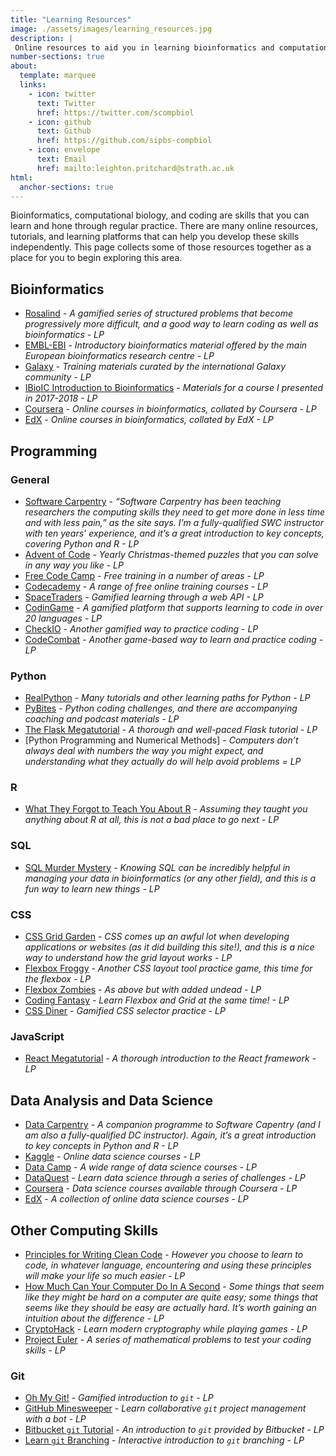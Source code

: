 ```yaml
---
title: "Learning Resources"
image: ./assets/images/learning_resources.jpg
description: |
 Online resources to aid you in learning bioinformatics and computational biology
number-sections: true
about:
  template: marquee
  links:
    - icon: twitter
      text: Twitter
      href: https://twitter.com/scompbiol
    - icon: github
      text: Github
      href: https://github.com/sipbs-compbiol
    - icon: envelope
      text: Email
      href: mailto:leighton.pritchard@strath.ac.uk
html:
  anchor-sections: true
---
```


Bioinformatics, computational biology, and coding are skills that you can learn and hone through regular practice. There are many online resources, tutorials, and learning platforms that can help you develop these skills independently. This page collects some of those resources together as a place for you to begin exploring this area.

## Bioinformatics

- [Rosalind](https://rosalind.info/problems/locations/) - _A gamified series of structured problems that become progressively more difficult, and a good way to learn coding as well as bioinformatics - LP_
- [EMBL-EBI](https://www.ebi.ac.uk/training/online/courses/introductory-bioinformatics-pathway/) - _Introductory bioinformatics material offered by the main European bioinformatics research centre - LP_
- [Galaxy](https://training.galaxyproject.org/training-material/) - _Training materials curated by the international Galaxy community - LP_
- [IBioIC Introduction to Bioinformatics](https://widdowquinn.github.io/Teaching-IBioIC-Intro-to-Bioinformatics/) - _Materials for a course I presented in 2017-2018 - LP_
- [Coursera](https://www.coursera.org/browse/arts-and-humanities/bioinformatics) - _Online courses in bioinformatics, collated by Coursera - LP_
- [EdX](https://www.edx.org/learn/bioinformatics) - _Online courses in bioinformatics, collated by EdX - LP_

## Programming

### General

- [Software Carpentry](https://software-carpentry.org/lessons/) - _"Software Carpentry has been teaching researchers the computing skills they need to get more done in less time and with less pain," as the site says. I'm a fully-qualified SWC instructor with ten years' experience, and it's a great introduction to key concepts, covering Python and R - LP_
- [Advent of Code](https://adventofcode.com/) - _Yearly Christmas-themed puzzles that you can solve in any way you like - LP_
- [Free Code Camp](https://www.freecodecamp.org/) - _Free training in a number of areas - LP_
- [Codecademy](https://www.codecademy.com/) - _A range of free online training courses - LP_
- [SpaceTraders](https://spacetraders.io/) - _Gamified learning through a web API - LP_
- [CodinGame](https://www.codingame.com/start/) - _A gamified platform that supports learning to code in over 20 languages - LP_
- [CheckIO](https://checkio.org/) - _Another gamified way to practice coding - LP_
- [CodeCombat](https://codecombat.com/) - _Another game-based way to learn and practice coding - LP_

### Python

- [RealPython](https://realpython.com) - _Many tutorials and other learning paths for Python - LP_
- [PyBites](https://codechalleng.es/) - _Python coding challenges, and there are accompanying coaching and podcast materials - LP_
- [The Flask Megatutorial](https://blog.miguelgrinberg.com/post/the-flask-mega-tutorial-part-i-hello-world) - _A thorough and well-paced Flask tutorial - LP_
- [Python Programming and Numerical Methods] - _Computers don't always deal with numbers the way you might expect, and understanding what they actually do will help avoid problems = LP_

### R

- [What They Forgot to Teach You About R](https://rstats.wtf/) - _Assuming they taught you anything about R at all, this is not a bad place to go next - LP_

### SQL

- [SQL Murder Mystery](https://mystery.knightlab.com/) - _Knowing SQL can be incredibly helpful in managing your data in bioinformatics (or any other field), and this is a fun way to learn new things - LP_

### CSS

- [CSS Grid Garden](https://cssgridgarden.com/) - _CSS comes up an awful lot when developing applications or websites (as it did building this site!), and this is a nice way to understand how the grid layout works - LP_
- [Flexbox Froggy](https://flexboxfroggy.com/) - _Another CSS layout tool practice game, this time for the flexbox - LP_
- [Flexbox Zombies](https://mastery.games/flexboxzombies/) - _As above but with added undead - LP_
- [Coding Fantasy](https://codingfantasy.com/games) - _Learn Flexbox and Grid at the same time! - LP_
- [CSS Diner](https://flukeout.github.io/) - _Gamified CSS selector practice - LP_

### JavaScript

- [React Megatutorial](https://blog.miguelgrinberg.com/post/the-react-mega-tutorial-chapter-1-modern-javascript) - _A thorough introduction to the React framework - LP_

## Data Analysis and Data Science

- [Data Carpentry](https://datacarpentry.org/lessons/#genomics-workshop) - _A companion programme to Software Capentry (and I am also a fully-qualified DC instructor). Again, it's a great introduction to key concepts in Python and R - LP_
- [Kaggle](https://www.kaggle.com/learn) - _Online data science courses - LP_
- [Data Camp](https://www.datacamp.com/) - _A wide range of data science courses - LP_
- [DataQuest](https://www.dataquest.io/) - _Learn data science through a series of challenges - LP_
- [Coursera](https://www.coursera.org/browse/data-science) - _Data science courses available through Coursera - LP_
- [EdX](https://www.edx.org/learn/data-science) - _A collection of online data science courses - LP_

## Other Computing Skills

- [Principles for Writing Clean Code](https://workat.tech/machine-coding/tutorial/introduction-clean-code-software-design-principles-nwu4qqc63e09) - _However you choose to learn to code, in whatever language, encountering and using these principles will make your life so much easier - LP_
- [How Much Can Your Computer Do In A Second](https://computers-are-fast.github.io/) - _Some things that seem like they might be hard on a computer are quite easy; some things that seems like they should be easy are actually hard. It's worth gaining an intuition about the difference - LP_
- [CryptoHack](https://cryptohack.org/) - _Learn modern cryptography while playing games - LP_
- [Project Euler](https://projecteuler.net/) - _A series of mathematical problems to test your coding skills - LP_

### Git

- [Oh My Git!](https://ohmygit.org/) - _Gamified introduction to `git` - LP_
- [GitHub Minesweeper](https://profy.dev/project/github-minesweeper#start-project) - _Learn collaborative `git` project management with a bot - LP_
- [Bitbucket `git` Tutorial](https://www.atlassian.com/git/tutorials/learn-git-with-bitbucket-cloud) - _An introduction to `git` provided by Bitbucket - LP_
- [Learn `git` Branching](https://learngitbranching.js.org/) - _Interactive introduction to `git` branching - LP_